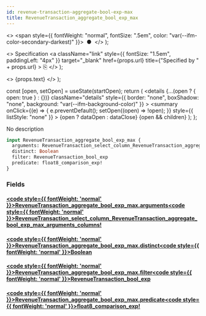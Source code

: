 ```yaml
---
id: revenue-transaction-aggregate-bool-exp-max
title: RevenueTransaction_aggregate_bool_exp_max
---
```


<head>
  <meta content="noindex" name="robots" />
  <meta charset="utf-8" />
</head>

  <>
    <span style={{ fontWeight: "normal", fontSize: ".5em", color: "var(--ifm-color-secondary-darkest)" }}>
      &nbsp;●&nbsp;
    </span>
  </>
);

  <>
    Specification
    <a
      className="link"
      style={{ fontSize: "1.5em", paddingLeft: "4px" }}
      target="_blank"
      href={props.url}
      title={"Specified by " + props.url}
    >
      ⎘
    </a>
  </>
);

  <>
    <span className={props.class}>{props.text}</span>
  </>
);


  const [open, setOpen] = useState(startOpen);
  return (
    <details
      {...(open ? { open: true } : {})}
      className="details"
      style={{ border: "none", boxShadow: "none", background: "var(--ifm-background-color)" }}
    >
      <summary
        onClick={(e) => {
          e.preventDefault();
          setOpen((open) => !open);
        }}
        style={{ listStyle: "none" }}
      >
        {open ? dataOpen : dataClose}
      </summary>
      {open && children}
    </details>
  );
};

No description

```graphql
input RevenueTransaction_aggregate_bool_exp_max {
  arguments: RevenueTransaction_select_column_RevenueTransaction_aggregate_bool_exp_max_arguments_columns!
  distinct: Boolean
  filter: RevenueTransaction_bool_exp
  predicate: float8_comparison_exp!
}
```

### Fields

#### [<code style={{ fontWeight: 'normal' }}>RevenueTransaction_aggregate_bool_exp_max.<b>arguments</b></code>](#)<Bullet />[<code style={{ fontWeight: 'normal' }}><b>RevenueTransaction_select_column_RevenueTransaction_aggregate_bool_exp_max_arguments_columns!</b></code>](/docs/api/lockup/graphql/envio/enums/revenue-transaction-select-column-revenue-transaction-aggregate-bool-exp-max-arguments-columns.mdx) <Badge class="badge badge--secondary badge--non_null" text="non-null"/> <Badge class="badge badge--secondary " text="enum"/>

#### [<code style={{ fontWeight: 'normal' }}>RevenueTransaction_aggregate_bool_exp_max.<b>distinct</b></code>](#)<Bullet />[<code style={{ fontWeight: 'normal' }}><b>Boolean</b></code>](/docs/api/lockup/graphql/envio/scalars/boolean.mdx) <Badge class="badge badge--secondary " text="scalar"/>

#### [<code style={{ fontWeight: 'normal' }}>RevenueTransaction_aggregate_bool_exp_max.<b>filter</b></code>](#)<Bullet />[<code style={{ fontWeight: 'normal' }}><b>RevenueTransaction_bool_exp</b></code>](/docs/api/lockup/graphql/envio/inputs/revenue-transaction-bool-exp.mdx) <Badge class="badge badge--secondary " text="input"/>

#### [<code style={{ fontWeight: 'normal' }}>RevenueTransaction_aggregate_bool_exp_max.<b>predicate</b></code>](#)<Bullet />[<code style={{ fontWeight: 'normal' }}><b>float8_comparison_exp!</b></code>](/docs/api/lockup/graphql/envio/inputs/float-8-comparison-exp.mdx) <Badge class="badge badge--secondary badge--non_null" text="non-null"/> <Badge class="badge badge--secondary " text="input"/>
